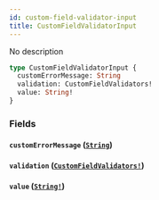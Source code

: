 ```yaml
---
id: custom-field-validator-input
title: CustomFieldValidatorInput
---
```


No description

```graphql
type CustomFieldValidatorInput {
  customErrorMessage: String
  validation: CustomFieldValidators!
  value: String!
}
```

### Fields

#### `customErrorMessage` ([`String`](/docs/graphql/scalars/string))

#### `validation` ([`CustomFieldValidators!`](/docs/graphql/enums/custom-field-validators))

#### `value` ([`String!`](/docs/graphql/scalars/string))
